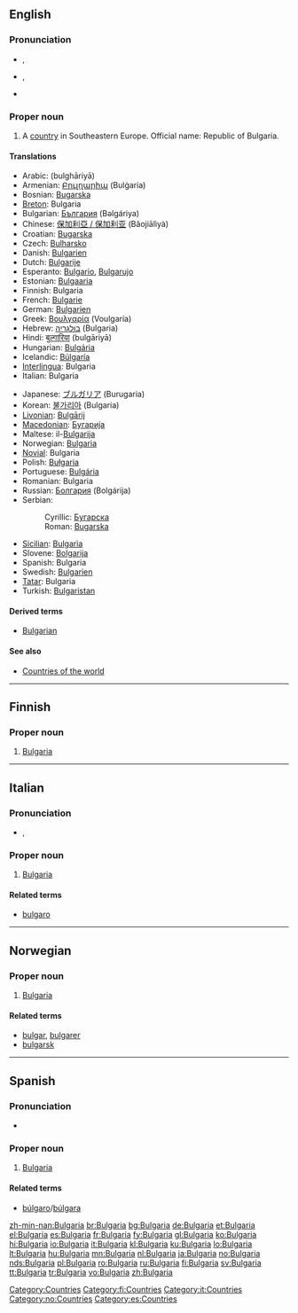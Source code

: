 {{also|bulgaria|Bulgária}}
==English==
{{wikipedia}}

===Pronunciation===
* {{a|UK}} {{IPA|/bʌlˈgɛə.ɹi.ə/}}, {{SAMPA|/bVl"gE@.ri.@/}}
* {{a|US}} {{IPA|/bʌlˈgɛɹ.i.ə/}}, {{SAMPA|/bVl"gEr.i.@/}}
* {{audio|en-us-Bulgaria.ogg|Audio (US)}}

===Proper noun===
{{en-proper noun}}

# A [[country]] in Southeastern Europe. Official name: Republic of Bulgaria.

====Translations====
{{trans-top|country}}
* Arabic: {{Arab|[[بلغاريا]]}} (bulghāriyā)
* Armenian: [[Բուլղարիա]] (Bulġaria)
* Bosnian: [[Bugarska]] {{f}}
* [[Breton]]: Bulgaria
* Bulgarian: [[България]] (Bəlgáriya) {{f}}
* Chinese: [[保加利亞 / 保加利亚]] (Bǎojiālìyà)
* Croatian: [[Bugarska]] {{f}}
* Czech: [[Bulharsko]] {{n}}
* Danish: [[Bulgarien]]
* Dutch: [[Bulgarije]]
* Esperanto: [[Bulgario]], [[Bulgarujo]]
* Estonian: [[Bulgaaria]]
* Finnish: Bulgaria
* French: [[Bulgarie]] {{f}}
* German: [[Bulgarien]] {{n}}
* Greek: [[Βουλγαρία]] (Voulgaría) {{f}}
* Hebrew: [[בולגריה]] (Bulgaria)
* Hindi: [[बुल्गारिया]] (bulgāriyā)
* Hungarian: [[Bulgária]]
* Icelandic: [[Búlgaría]] {{f}}
* [[Interlingua]]: Bulgaria
* Italian: Bulgaria {{f}}
{{trans-mid}}
* Japanese: [[ブルガリア]] (Burugaria)
* Korean: [[불가리아]] (Bulgaria)
* [[Livonian]]: [[Bulgārij]]
* [[Macedonian]]: [[Бугарија]] {{f}}
* Maltese: il-[[Bulgarija]]
* Norwegian: [[#Norwegian|Bulgaria]]
* [[Novial]]: Bulgaria
* Polish: [[Bułgaria]] {{f}}
* Portuguese: [[Bulgária]] {{f}}
* Romanian: Bulgaria {{f}}
* Russian: [[Болгария]] (Bolgárija) {{f}}
* Serbian:
*: Cyrillic: [[Бугарска]] {{f}}
*: Roman: [[Bugarska#Serbian|Bugarska]] {{f}}
* [[Sicilian]]: [[Bulgarìa]] {{f}}
* Slovene: [[Bolgarija]] {{f}}
* Spanish: Bulgaria {{f}}
* Swedish: [[Bulgarien]]
* [[Tatar]]: Bulgaria
* Turkish: [[Bulgaristan]]
{{trans-bottom}}

====Derived terms====
* [[Bulgarian]]

====See also====
* [[Appendix:Countries of the world|Countries of the world]]

[[Category:Countries]]

----

==Finnish==
{{wikipedia|lang=fi}}

===Proper noun===
{{fi-noun|proper=true|Bulgari|type=kulkija}}

# [[#English|Bulgaria]]

[[Category:fi:Countries]]

----

==Italian==
{{wikipedia|lang=it}}

===Pronunciation===
* {{IPA|/bulgaˈri.a/|lang=it}}, {{SAMPA|/bulga"ri.a/|lang=it}}

===Proper noun===
{{infl|it|proper noun|g=f}}

# [[#English|Bulgaria]]

====Related terms====
* [[bulgaro]]

[[Category:it:Countries]]

----

==Norwegian==

===Proper noun===
{{infl|no|proper noun}}

# [[#English|Bulgaria]]

====Related terms====
* [[bulgar]], [[bulgarer]]
* [[bulgarsk]]

[[Category:no:Countries]]

----

==Spanish==

===Pronunciation===
* {{IPA|/bulˈɣarja/|lang=es}}

===Proper noun===
{{infl|es|proper noun|g=f}}

# [[#English|Bulgaria]]

====Related terms====
* [[búlgaro]]/[[búlgara]]

[[Category:es:Countries]]

[[zh-min-nan:Bulgaria]]
[[br:Bulgaria]]
[[bg:Bulgaria]]
[[de:Bulgaria]]
[[et:Bulgaria]]
[[el:Bulgaria]]
[[es:Bulgaria]]
[[fr:Bulgaria]]
[[fy:Bulgaria]]
[[gl:Bulgaria]]
[[ko:Bulgaria]]
[[hi:Bulgaria]]
[[io:Bulgaria]]
[[it:Bulgaria]]
[[kl:Bulgaria]]
[[ku:Bulgaria]]
[[lo:Bulgaria]]
[[lt:Bulgaria]]
[[hu:Bulgaria]]
[[mn:Bulgaria]]
[[nl:Bulgaria]]
[[ja:Bulgaria]]
[[no:Bulgaria]]
[[nds:Bulgaria]]
[[pl:Bulgaria]]
[[ro:Bulgaria]]
[[ru:Bulgaria]]
[[fi:Bulgaria]]
[[sv:Bulgaria]]
[[tt:Bulgaria]]
[[tr:Bulgaria]]
[[vo:Bulgaria]]
[[zh:Bulgaria]]